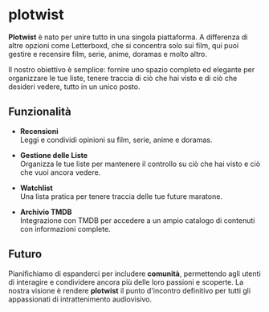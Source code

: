# plotwist

**Plotwist** è nato per unire tutto in una singola piattaforma. A differenza di altre opzioni come Letterboxd, che si concentra solo sui film, qui puoi gestire e recensire film, serie, anime, doramas e molto altro.

Il nostro obiettivo è semplice: fornire uno spazio completo ed elegante per organizzare le tue liste, tenere traccia di ciò che hai visto e di ciò che desideri vedere, tutto in un unico posto.

## Funzionalità

- **Recensioni**  
  Leggi e condividi opinioni su film, serie, anime e doramas.

- **Gestione delle Liste**  
  Organizza le tue liste per mantenere il controllo su ciò che hai visto e ciò che vuoi ancora vedere.

- **Watchlist**  
  Una lista pratica per tenere traccia delle tue future maratone.

- **Archivio TMDB**  
  Integrazione con TMDB per accedere a un ampio catalogo di contenuti con informazioni complete.

## Futuro

Pianifichiamo di espanderci per includere **comunità**, permettendo agli utenti di interagire e condividere ancora più delle loro passioni e scoperte. La nostra visione è rendere **plotwist** il punto d'incontro definitivo per tutti gli appassionati di intrattenimento audiovisivo.
